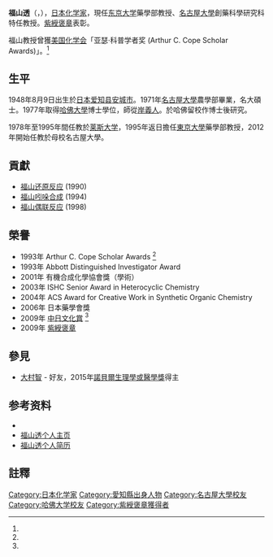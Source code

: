 {{Infobox_Scientist  
|name              = 福山透<br><small>福山 透（ふくやま とおる）</small>
|image             = Tohru Fukuyama 2016.jpg
|image_width       = 
|caption           = 
|birth_date        =  {{birth date and age|1948|08|09}}
|birth_place       =  [[日本|日本]][[爱知县|爱知县]][[安城市_(日本)|安城市]]
|residence         = 
|nationality       =  
|death_date        =  
|death_place       =   
|field             = [[有機化學|有機化學]]
|work_institution  = [[哈佛大学|哈佛大学]]<br>[[莱斯大学|莱斯大学]]<br>[[东京大学|东京大学]]<br>[[名古屋大學|名古屋大學]]
|alma_mater        =  [[名古屋大学|名古屋大学]]<br>[[哈佛大学|哈佛大学]]
|doctoral_advisor  = [[岸義人|岸義人]]
|doctoral_students =  
|known_for          = [[福山偶联反应|福山偶联反应]]
|prizes             = Arthur C. Cope Scholar Awards (1993)<br>ACS Award for Creative Work in Synthetic Organic Chemistry (2004)<br>[[紫綬褒章|紫綬褒章]] (2009)
|religion           = 
|footnotes          =
}}
{{Japanese|japanese=福山 透|kana=ふくやま とおる|romaji=Fukuyama Tohru}}
'''福山透'''（{{jpn|j=福山 透|hg=ふくやま とおる|rm=Fukuyama Tōru|f=}}，{{bd|1948年|8月9日}}），[[日本|日本]][[化学家|化学家]]，現任[[东京大学|东京大学]]藥學部教授、[[名古屋大學|名古屋大學]]創藥科學研究科特任教授。[[紫綬褒章|紫綬褒章]]表彰。

福山教授曾獲[[美国化学会|美国化学会]]「亚瑟·科普学者奖 (Arthur C. Cope Scholar Awards)」。<ref name="refname1"/>

==生平==
1948年8月9日出生於[[日本|日本]][[爱知县|爱知县]][[安城市_(日本)|安城市]]。1971年[[名古屋大學|名古屋大學]]農學部畢業，名大碩士。1977年取得[[哈佛大學|哈佛大學]]博士學位，師從[[岸義人|岸義人]]。於哈佛留校作博士後研究。

1978年至1995年間任教於[[莱斯大学|莱斯大学]]，1995年返日擔任[[東京大學|東京大學]]藥學部教授，2012年開始任教於母校名古屋大學。

== 貢獻 ==
*[[福山还原反应|福山还原反应]] (1990)
*[[福山吲哚合成|福山吲哚合成]] (1994)
*[[福山偶联反应|福山偶联反应]] (1998)

==榮譽==
*1993年 Arthur C. Cope Scholar Awards   <ref name="refname1"/>
*1993年 Abbott Distinguished Investigator Award
*2001年 有機合成化學協會獎（學術）
*2003年 ISHC Senior Award in Heterocyclic Chemistry
*2004年 ACS Award for Creative Work in Synthetic Organic Chemistry
*2006年 日本藥學會獎
*2009年 [[中日文化賞|中日文化賞]]   <ref name="refname2"/> 
*2009年 [[紫綬褒章|紫綬褒章]]

==參見==
* [[大村智|大村智]] - 好友，2015年[[諾貝爾生理學或醫學獎|諾貝爾生理學或醫學獎]]得主

==参考资料==
*{{cite web 
 | title = Advisory Board: Tohru Fukuyama
 | author =   
 | publisher = Royal Society Publishing
 | year =  
 | url = http://www.rsc.org/Publishing/Journals/cc/People/TohruFukuyama.asp 
 | doi =  }}
*[http://www.f.u-tokyo.ac.jp/~fukuyama/index-e.htm 福山透个人主页]
*[http://www.columbia.edu/cu/chemistry/groups/synth-lit/cir/2007_08_10-MngjiDai-TFukuyama.pdf 福山透个人简历]

==註釋==
{{Reflist|
refs=<ref name="refname1">[http://www.acs.org/content/acs/en/funding-and-awards/awards/national/bytopic/arthur-c-cope-scholar-awards.htmlge07.html 美国化学会 Arthur C. Cope Scholar Awards]</ref><br />
refs=<ref name="refname2">[http://www.chunichi.co.jp/info/award/culture/page07.html 中日文化賞：第62回（平成21年）]</ref><br />
}}

{{DEFAULTSORT:Fukuyama Tohru}}
[[Category:日本化学家|Category:日本化学家]]
[[Category:愛知縣出身人物|Category:愛知縣出身人物]]
[[Category:名古屋大學校友|Category:名古屋大學校友]]
[[Category:哈佛大学校友|Category:哈佛大学校友]]
[[Category:紫綬褒章獲得者|Category:紫綬褒章獲得者]]